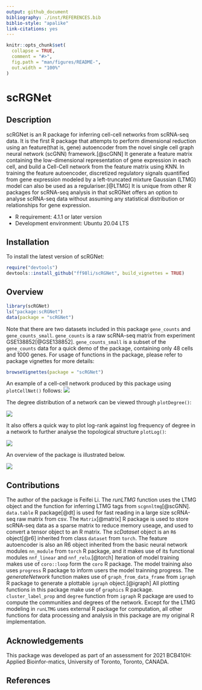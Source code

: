 ```yaml
---
output: github_document
bibliography: ./inst/REFERENCES.bib
biblio-style: "apalike"
link-citations: yes
---
```


<!-- README.md is generated from README.Rmd. Please edit that file -->

```r
knitr::opts_chunk$set(
  collapse = TRUE,
  comment = "#>",
  fig.path = "man/figures/README-",
  out.width = "100%"
)
```

# scRGNet

## Description
<!-- badges: start -->
<!-- badges: end -->

scRGNet is an R package for inferring cell-cell networks from scRNA-seq data.
It is the first R package that attempts to perform dimensional reduction using an feature(that is, gene) autoencoder from the novel single cell graph neural network (scGNN) framework.[@scGNN] It generate a feature matrix containing the low-dimensional representation of gene expression in each cell, and build a Cell-Cell network from the feature matrix using KNN. In training the feature autoencoder, discretized regulatory signals quantified from gene expression modeled by a left-truncated mixture Gaussian (LTMG) model can also be used as a regulariser.[@LTMG] It is unique from other R packages for scRNA-seq analysis in that scRGNet offers an option to analyse scRNA-seq data without assuming any statistical distribution or relationships for gene expression.

- R requirement: 4.1.1 or later version
- Development environment: Ubuntu 20.04 LTS

## Installation

To install the latest version of scRGNet:

``` r
require("devtools")
devtools::install_github("ff98li/scRGNet", build_vignettes = TRUE)
```

## Overview

```r
library(scRGNet)
ls("package:scRGNet")
data(package = "scRGNet")
```

Note that there are two datasets included in this package `gene_counts` and `gene_counts_small`. `gene_counts` is a raw scRNA-seq matrix from experiment GSE138852[@GSE138852]. `gene_counts_small` is a subset of the `gene_counts` data for a quick demo of the package, containing only 48 cells and 1000 genes. For usage of functions in the package, please refer to package vignettes for more details:

```r
browseVignettes(package = "scRGNet")
```

An example of a cell-cell network produced by this package using `plotCellNet()` follows:
![](./inst/extdata/batch_5_epoch_100_loss_21910_ltmg_k24.png)

The degree distribution of a network can be viewed through `plotDegree()`:

![](./inst/extdata/dist.png)

It also offers a quick way to plot log-rank against log frequency of degree in a network to further analyse the topological structure `plotLog()`:

![](./inst/extdata/log.png)

An overview of the package is illustrated below.

![](./inst/extdata/structure.png)

## Contributions

The author of the package is Feifei Li. The *runLTMG* function uses the LTMG object and the function for inferring LTMG tags from `scgnnltmg`[@scGNN]. `data.table` R package[@dt] is used for fast reading in a large size scRNA-seq raw matrix from csv. The `Matrix`[@matrix] R package is used to store scRNA-seq data as a sparse matrix to reduce memory useage, and used to convert a tensor object to an R matrix. The *scDataset* object is an `R6` object[@r6] inherited from class `dataset` from `torch`. The feature autoencoder is also an R6 object inherited from the basic neural network modules `nn_module` from `torch` R package, and it makes use of its functional modules `nnf_linear` and `nnf_relu`.[@torch] Iteration of model training makes use of `coro::loop` form the `coro` R package. The model training also uses `progress` R package to inform users the model trainning progress. The *generateNetwork* function makes use of `graph_from_data_frame` from `igraph` R package to generate a plottable `igraph` object.[@igraph] All plotting functions in this package make use of `graphics` R package. `cluster_label_prop` and `degree` function from `igraph` R package are used to compute the communities and degrees of the network. Except for the LTMG modeling in `runLTMG` uses external R package for computation, all other functions for data processing and analysis in this package are my original R implementation. 

## Acknowledgements

This  package  was  developed  as  part  of  an  assessment  for  2021  BCB410H:  Applied  Bioinfor-matics, University of Toronto, Toronto, CANADA.

## References
